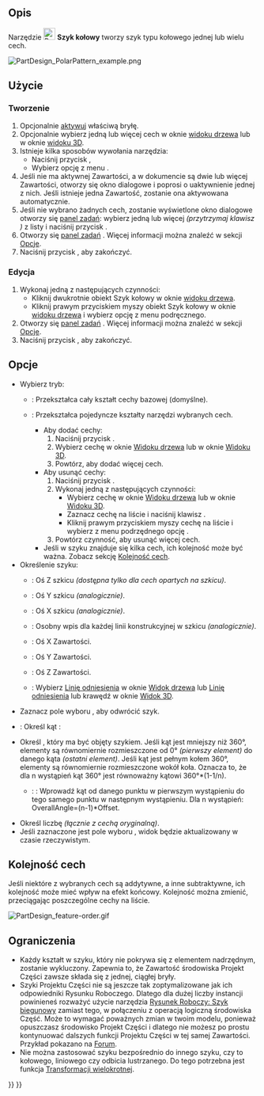 <languages/>

{{Docnav/pl
|[[PartDesign_LinearPattern/pl|Szyk liniowy]]
|[[PartDesign_MultiTransform/pl|Utwórz transformację wielokrotną]]
|[[PartDesign_Workbench/pl|środowisko pracy Projekt Części]]
|IconL=PartDesign_LinearPattern.svg
|IconR=PartDesign_MultiTransform.svg
|IconC=Workbench_PartDesign.svg
}}

{{GuiCommand/pl
|Name=PartDesign PolarPattern
|Name/pl=Projekt Części: Szyk kołowy
|MenuLocation=Projekt Części → Zastosuj szyk → Szyk kołowy
|Workbenches=[[PartDesign_Workbench/pl|Projekt Części]]
|SeeAlso=[[PartDesign_MultiTransform/pl|Transformacja wielokrotna]]
}}

<span id="Description"></span>
==Opis==

Narzędzie [[Image:PartDesign_PolarPattern.svg|24px]] '''Szyk kołowy''' tworzy szyk typu kołowego jednej lub wielu cech.

[[File:PartDesign PolarPattern example.png|none]]
{{Caption|Powyżej: kieszeń w kształcie szczeliny ''(B)'' wykonana na bazie bryły ''(A, zwana również podstawą)'' jest używana do tworzenia szyku kołowego. Wynik ''(C)'' jest pokazany po prawej stronie.}}

<span id="Usage"></span>
==Użycie==

<span id="Create"></span>
===Tworzenie===

# Opcjonalnie [[PartDesign_Body/pl#Aktywny_status|aktywuj]] właściwą bryłę.
# Opcjonalnie wybierz jedną lub więcej cech w oknie [[Tree_view/pl|widoku drzewa]] lub w oknie [[3D_view/pl|widoku 3D]].
# Istnieje kilka sposobów wywołania narzędzia:
#* Naciśnij przycisk {{Button|[[Image:PartDesign_PolarPattern.svg|16px]] [[PartDesign_PolarPattern/pl|Szyk kołowy]]}},
#* Wybierz opcję z menu {{MenuCommand|Projekt Części → Zastosuj przekształcenie → [[Image:PartDesign_PolarPattern.svg|16px]] Szyk kołowy}}.
# Jeśli nie ma aktywnej Zawartości, a w dokumencie są dwie lub więcej Zawartości, otworzy się okno dialogowe {{MenuCommand|Wymagana jest aktywna zawartość}} i poprosi o uaktywnienie jednej z nich. Jeśli istnieje jedna Zawartość, zostanie ona aktywowana automatycznie.
# Jeśli nie wybrano żadnych cech, zostanie wyświetlone okno dialogowe {{MenuCommand|Wybierz cechę}} otworzy się [[Task_panel/pl|panel zadań]]: wybierz jedną lub więcej ''(przytrzymaj klawisz {{KEY|Ctrl}})'' z listy i naciśnij przycisk {{Button|OK}}.
# Otworzy się [[Task_panel/pl|panel zadań]] {{MenuCommand|Parametry Szyku kołowego}}. Więcej informacji można znaleźć w sekcji [[#Opcje|Opcje]].
# Naciśnij przycisk {{Button|OK}}, aby zakończyć.

<span id="Edit"></span>
===Edycja===

# Wykonaj jedną z następujących czynności:
#* Kliknij dwukrotnie obiekt Szyk kołowy w oknie [[Tree_view/pl|widoku drzewa]].
#* Kliknij prawym przyciskiem myszy obiekt Szyk kołowy w oknie [[Tree_view/pl|widoku drzewa]] i wybierz opcję {{MenuCommand|Edycja funkcji szyku kołowego}} z menu podręcznego.
# Otworzy się [[Task_panel/pl|panel zadań]]  {{MenuCommand|Parametry Szyku kołowego}}. Więcej informacji można znaleźć w sekcji [[#Opcje|Opcje]].
# Naciśnij przycisk {{Button|OK}}, aby zakończyć.

<span id="Options"></span>
==Opcje==

* Wybierz tryb:
** {{MenuCommand|Przekształć Zawartość}}: Przekształca cały kształt cechy bazowej (domyślne). {{Version/pl|1.0}}
** {{MenuCommand|Narzędzie przekształcania kształtów}}: Przekształca pojedyncze kształty narzędzi wybranych cech.
*** Aby dodać cechy:
***# Naciśnij przycisk {{Button|Dodaj cechę}}.
***# Wybierz cechę w oknie [[Tree_view/pl|Widoku drzewa]] lub w oknie [[3D_view/pl|Widoku 3D]].
***# Powtórz, aby dodać więcej cech.
*** Aby usunąć cechy:
***# Naciśnij przycisk {{Button|Usuń cechę}}.
***# Wykonaj jedną z następujących czynności:
***#* Wybierz cechę w oknie [[Tree_view/pl|Widoku drzewa]] lub w oknie [[3D_view/pl|Widoku 3D]].
***#* Zaznacz cechę na liście i naciśnij klawisz {{KEY|Del}}.
***#* Kliknij prawym przyciskiem myszy cechę na liście i wybierz z menu podrzędnego opcję {{MenuCommand|Usuń}}.
***# Powtórz czynność, aby usunąć więcej cech.
*** Jeśli w szyku znajduje się kilka cech, ich kolejność może być ważna. Zobacz sekcję [[PartDesign_PolarPattern/pl#Kolejność_cech|Kolejność cech]].
* Określenie {{MenuCommand|Osi}} szyku:
** {{MenuCommand|Normalna oś szkicu}}: Oś Z szkicu ''(dostępna tylko dla cech opartych na szkicu)''.
** {{MenuCommand|Pionowa oś szkicu}}: Oś Y szkicu ''(analogicznie)''.
** {{MenuCommand|Pozioma oś szkicu}}: Oś X szkicu ''(analogicznie)''.
** {{MenuCommand|Linia konstrukcyjna #}}: Osobny wpis dla każdej linii konstrukcyjnej w szkicu ''(analogicznie)''.
** {{MenuCommand|Podstawowa oś X}}: Oś X Zawartości.
** {{MenuCommand|Podstawowa oś Y}}: Oś Y Zawartości.
** {{MenuCommand|Podstawowa oś Z}}: Oś Z Zawartości.
** {{MenuCommand|Wybór odniesienia...}}: Wybierz [[PartDesign_Line/pl|Linię odniesienia]] w oknie [[Tree_view/pl|Widok drzewa]] lub [[PartDesign_Line/pl|Linię odniesienia]] lub krawędź w oknie [[3D_view/pl|Widok 3D]].
* Zaznacz pole wyboru {{MenuCommand|Odwróć kierunek}}, aby odwrócić szyk.
* {{Version/pl|1.0}}: Określ kąt {{MenuCommand|Trybu}}:
* Określ {{MenuCommand|Kąt całkowity}}, który ma być objęty szykiem. Jeśli kąt jest mniejszy niż 360°, elementy są równomiernie rozmieszczone od 0° ''(pierwszy element)'' do danego kąta ''(ostatni element)''. Jeśli kąt jest pełnym kołem 360°, elementy są równomiernie rozmieszczone wokół koła. Oznacza to, że dla n wystąpień kąt 360° jest równoważny kątowi 360°*(1-1/n).
** {{Version/pl|1.0}}: {{MenuCommand|Kąt odsunięcia}}: Wprowadź kąt {{MenuCommand|Odsunięcia}} od danego punktu w pierwszym wystąpieniu do tego samego punktu w następnym wystąpieniu. Dla n wystąpień: OverallAngle=(n-1)*Offset.
* Określ liczbę {{MenuCommand|Wystąpień}} ''(łącznie z cechą oryginalną)''.
* Jeśli zaznaczone jest pole wyboru {{MenuCommand|Aktualizuj widok}}, widok będzie aktualizowany w czasie rzeczywistym.

<span id="Ordering_features"></span>
==Kolejność cech==

Jeśli niektóre z wybranych cech są addytywne, a inne subtraktywne, ich kolejność może mieć wpływ na efekt końcowy. Kolejność można zmienić, przeciągając poszczególne cechy na liście.

[[File:PartDesign_feature-order.gif]]
{{Caption|Efekty kolejności występowania elementów}}

<span id="Limitations"></span>
==Ograniczenia==

<div class="mw-translate-fuzzy">
* Każdy kształt w szyku, który nie pokrywa się z elementem nadrzędnym, zostanie wykluczony. Zapewnia to, że Zawartość środowiska Projekt Części zawsze składa się z jednej, ciągłej bryły.
* Szyki Projektu Części nie są jeszcze tak zoptymalizowane jak ich odpowiedniki Rysunku Roboczego. Dlatego dla dużej liczby instancji powinieneś rozważyć użycie narzędzia [[Draft_PolarArray/pl|Rysunek Roboczy: Szyk biegunowy]] zamiast tego, w połączeniu z operacją logiczną środowiska Część. Może to wymagać poważnych zmian w twoim modelu, ponieważ opuszczasz środowisko Projekt Części i dlatego nie możesz po prostu kontynuować dalszych funkcji Projektu Części w tej samej Zawartości. Przykład pokazano na [https://forum.freecadweb.org/viewtopic.php?f=3&t=55192 Forum].
* Nie można zastosować szyku bezpośrednio do innego szyku, czy to kołowego, liniowego czy odbicia lustrzanego. Do tego potrzebna jest funkcja [[PartDesign_MultiTransform/pl|Transformacji wielokrotnej]].
</div>


{{Docnav/pl
|[[PartDesign_LinearPattern/pl|Szyk liniowy]]
|[[PartDesign_MultiTransform/pl|Utwórz transformację wielokrotną]]
|[[PartDesign_Workbench/pl|środowisko pracy Projekt Części]]
|IconL=PartDesign_LinearPattern.svg
|IconR=PartDesign_MultiTransform.svg
|IconC=Workbench_PartDesign.svg
}}

{{PartDesign Tools navi{{#translation:}}}}
{{Userdocnavi{{#translation:}}}}